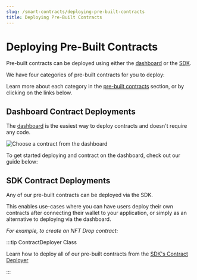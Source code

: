 ---
slug: /smart-contracts/deploying-pre-built-contracts
title: Deploying Pre-Built Contracts
---


# Deploying Pre-Built Contracts

Pre-built contracts can be deployed using either the [dashboard](https://thirdweb.com/contracts/new) or the [SDK](/smart-contracts/deploying-pre-built-contracts#sdk-contract-deployments).

<div className="row" style={{marginBottom:24}}>

<div className="col col--6" style={{ marginTop: 8 }}>
  <QuickstartCard
    name="Dashboard Quick Start (NFT Drop)"
    link="/getting-started/deploying-contracts"
    image="/assets/icons/token.svg"
  />
</div>

<div className="col col--6" style={{ marginTop: 8 }}>
  <QuickstartCard
    name="Create an NFT Drop with TypeScript"
    link="/guides/create-a-drop-with-typescript-sdk"
    image="/assets/icons/drop.svg"
  />
</div>

</div>

We have four categories of pre-built contracts for you to deploy:

Learn more about each category in the [pre-built contracts](/pre-built-contracts) section, or by clicking on the links below.

<div className="row" style={{marginBottom:24}}>
<div className="col col--3" style={{ marginTop: 8 }}>
  <QuickstartCard
    name="NFTs"
    link="/pre-built-contracts/nfts"
    image="/assets/icons/drop.svg"
  />
</div>

<div className="col col--3" style={{ marginTop: 8 }}>
  <QuickstartCard
    name="Tokens"
    link="/pre-built-contracts/tokens"
    image="/assets/icons/token.svg"
  />
</div>

<div className="col col--3" style={{ marginTop: 8 }}>
  <QuickstartCard
    name="Marketplace"
    link="/pre-built-contracts/marketplace"
    image="/assets/icons/marketplace.svg"
  />
</div>

<div className="col col--3" style={{ marginTop: 8 }}>
  <QuickstartCard
    name="More"
    link="/pre-built-contracts/other"
    image="/assets/icons/split.svg"
  />
</div>

</div>

## Dashboard Contract Deployments

The [dashboard](https://thirdweb.com/dashboard) is the easiest way to deploy contracts and doesn't require any code.

![Choose a contract from the dashboard](../assets/choose-contract.png)

To get started deploying and contract on the dashboard, check out our guide below:

<div className="col col--12" style={{ marginTop: 8 }}>
  <QuickstartCard
    name="Release an NFT drop on your own site without writing any code"
    link="/guides/release-an-nft-drop-with-no-code"
    image="/assets/icons/drop.svg"
  />
</div>

## SDK Contract Deployments

Any of our pre-built contracts can be deployed via the SDK.

This enables use-cases where you can have users deploy their own contracts after connecting their wallet to your application,
or simply as an alternative to deploying via the dashboard.

_For example, to create an NFT Drop contract:_

<DeployingContractsCodeTabs />

:::tip ContractDeployer Class

Learn how to deploy all of our pre-built contracts from the [SDK's Contract Deployer](/typescript/sdk.contractdeployer)

:::
